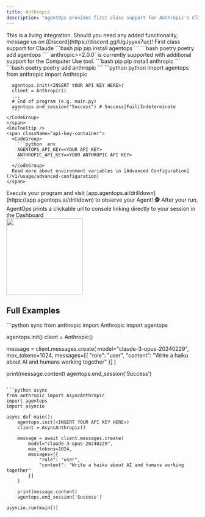 ```yaml
---
title: Anthropic
description: "AgentOps provides first class support for Anthropic's Claude"
---
```



<Note>
This is a living integration. Should you need any added functionality, message us on [Discord](https://discord.gg/UgJyyxx7uc)!
</Note>

<Card title="Anthropic" icon="robot" href="https://www.anthropic.com">
    First class support for Claude
</Card>

<Steps>
  <Step title="Install the AgentOps SDK">
    <CodeGroup>
      ```bash pip 
      pip install agentops
      ```
      ```bash poetry
      poetry add agentops
      ```
    </CodeGroup>
  </Step>
  <Step title="Install the Anthropic SDK">
    <Note>
      `anthropic>=2.0.0` is currently supported with additional support for the Computer Use tool.
    </Note>
    <CodeGroup>
      ```bash pip
      pip install anthropic
      ```
      ```bash poetry
      poetry add anthropic
      ```
    </CodeGroup>
  </Step>
  <Step title="Add 3 lines of code">
    <CodeTooltip/>
    <span className="api-key-container">
    <CodeGroup>
      ```python python
      import agentops
      from anthropic import Anthropic
      
      agentops.init(<INSERT YOUR API KEY HERE>)
      client = Anthropic()
      ...
      # End of program (e.g. main.py)
      agentops.end_session("Success") # Success|Fail|Indeterminate
      ```
    </CodeGroup>
    </span>
    <EnvTooltip />
    <span className="api-key-container">
      <CodeGroup>
        ```python .env
        AGENTOPS_API_KEY=<YOUR API KEY>
        ANTHROPIC_API_KEY=<YOUR ANTHROPIC API KEY>
        ```
      </CodeGroup>
      Read more about environment variables in [Advanced Configuration](/v1/usage/advanced-configuration)
    </span>
  </Step>
  <Step title="Run your Agent">
    Execute your program and visit [app.agentops.ai/drilldown](https://app.agentops.ai/drilldown) to observe your Agent! 🕵️
    <Tip>
      After your run, AgentOps prints a clickable url to console linking directly to your session in the Dashboard
    </Tip>
    <div/>
    <Frame type="glass" caption="Clickable link to session">
      <img height="200" src="https://github.com/AgentOps-AI/agentops/blob/cf67191f13e0e2a09446a61b7393e1810b3eee95/docs/images/link-to-session.gif?raw=true" />
    </Frame>
  </Step>
</Steps>

## Full Examples

<CodeGroup>
  ```python sync
  from anthropic import Anthropic
  import agentops

  agentops.init(<INSERT YOUR API KEY HERE>)
  client = Anthropic()

  message = client.messages.create(
      model="claude-3-opus-20240229",
      max_tokens=1024,
      messages=[{
          "role": "user",
          "content": "Write a haiku about AI and humans working together"
      }]
  )

  print(message.content)
  agentops.end_session('Success')
  ```

  ```python async
  from anthropic import AsyncAnthropic
  import agentops
  import asyncio

  async def main():
      agentops.init(<INSERT YOUR API KEY HERE>)
      client = AsyncAnthropic()

      message = await client.messages.create(
          model="claude-3-opus-20240229",
          max_tokens=1024,
          messages=[{
              "role": "user",
              "content": "Write a haiku about AI and humans working together"
          }]
      )

      print(message.content)
      agentops.end_session('Success')

  asyncio.run(main())
  ```
</CodeGroup>

<script type="module" src="/scripts/github_stars.js"></script>
<script type="module" src="/scripts/link_to_api_button.js"></script>
<script type="module" src="/scripts/scroll-img-fadein-animation.js"></script>
<script type="module" src="/scripts/button_heartbeat_animation.js"></script>
<script type="css" src="/styles/styles.css"></script>
<script type="module" src="/scripts/adjust_api_dynamically.js"></script>

